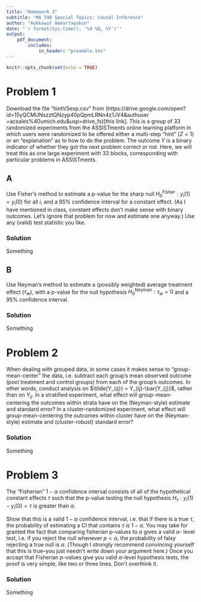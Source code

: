---
title: "Homework 3"
subtitle: "MA 590 Special Topics: Causal Inference"
author: "Aukkawut Ammartayakun"
date: "`r format(Sys.time(), '%d %B, %Y')`"
output:
    pdf_document:
        includes:
            in_header: "preamble.tex"
---

```{r setup, include=FALSE}
knitr::opts_chunk$set(echo = TRUE)
```

# Problem 1
Download the file “hintVSexp.csv” from 
(https://drive.google.com/open?id=15yQCMUNszztQNzyp40pQpmLRNn4z1JV4&authuser
=acsales%40umich.edu&usp=drive_fs)[this link].
This is a group of 33 randomized experiments from the ASSISTments online learning 
platform in which users were randomized to be offered either a multi-step “hint” ($Z = 1$) or 
an “explanation” as to how to do the problem. The outcome $Y$ is a binary indicator of 
whether they got the next problem correct or not. Here, we will treat this as one large 
experiment with 33 blocks, corresponding with particular problems in ASSISTments.

## A
Use Fisher’s method to estimate a p-value for the sharp null $H^{\text{Fisher}}_0 :y_i(1) = y_i(0)$ for all $i$, and 
a 95% confidence interval for a constant effect. (As I have mentioned in class, constant 
effects don’t make sense with binary outcomes. Let’s ignore that problem for now and 
estimate one anyway.) Use any (valid) test statistic you like.

### Solution

Something

## B
Use Neyman’s method to estimate a (possibly weighted) average treatment effect ($\tau_w$), with 
a p-value for the null hypothesis $H^\text{Neyman}_0:\tau_w = 0$ and a 95% confidence interval.

### Solution

Something

# Problem 2
When dealing with grouped data, in some cases it makes sense to “group-mean-center” the 
data, i.e. subtract each group’s mean observed outcome (pool treatment and control 
groups) from each of the group’s outcomes. In other words, conduct analysis on $\tilde{Y_{ij}} = Y_{ij}-\bar{Y_{j}}$, 
rather than on $Y_{ij}$.
In a stratified experiment, what effect will group-mean-centering the outcomes within 
strata have on the (Neyman-style) estimate and standard error?
In a cluster-randomized experiment, what effect will group-mean-centering the outcomes 
within cluster have on the (Neyman-style) estimate and (cluster-robust) standard error?

### Solution

Something

# Problem 3
The “Fisherian” $1-\alpha$ confidence interval consists of all of the hypothetical constant effects $\tau$
such that the p-value testing the null hypothesis $H_\tau:y_i(1)-y_i(0) = \tau$ is greater than $\alpha$.

Show that this is a valid $1-\alpha$ confidence interval, i.e. that if there is a true $\tau$, the probability 
of estimating a CI that contains $\tau$ is $1-\alpha$.
You may take for granted the fact that comparing fisherian p-values to $\alpha$ gives a valid $\alpha$-
level test, i.e. if you reject the null whenever $p < \alpha$, the probability of falsy rejecting a true 
null is $\alpha$. (Though I strongly recommend convincing yourself that this is true–you just 
needn’t write down your argument here.)
Once you accept that Fisherian $p$-values give you valid $\alpha$-level hypothesis tests, the proof is 
very simple, like two or three lines. Don’t overthink it.

### Solution

Something

